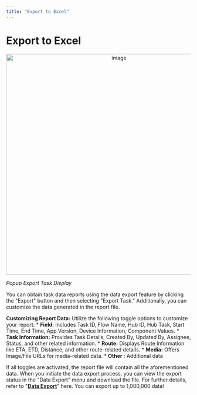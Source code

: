 ```yaml
---
title: "Export to Excel"
---
```


# Export to Excel

<div align="center">
  <img src="https://t3837933.p.clickup-attachments.com/t3837933/18360c3f-b2fa-4a7a-9d7b-d6fd90c1045f/image.png" alt="image" width="600" />
</div>
<p><em>Popup Export Task Display</em></p>

You can obtain task data reports using the data export feature by clicking the "Export" button and then selecting "Export Task." Additionally, you can customize the data generated in the report file.

**Customizing Report Data:** Utilize the following toggle options to customize your report: \*   **Field:** Includes Task ID, Flow Name, Hub ID, Hub Task, Start Time, End Time, App Version, Device Information, Component Values. \*   **Task Information:** Provides Task Details, Created By, Updated By, Assignee, Status, and other related information. \*   **Route:** Displays Route Information like ETA, ETD, Distance, and other route-related details. \*   **Media:** Offers Image/File URLs for media-related data. \*   **Other** : Additional data

If all toggles are activated, the report file will contain all the aforementioned data. When you initiate the data export process, you can view the export status in the "Data Export" menu and download the file. For further details, refer to "[**Data Export**](https://doc.clickup.com/3837933/p/h/3n3zd-81962/aa00834626ae24f/3n3zd-250096)" here. You can export up to 1,000,000 data!